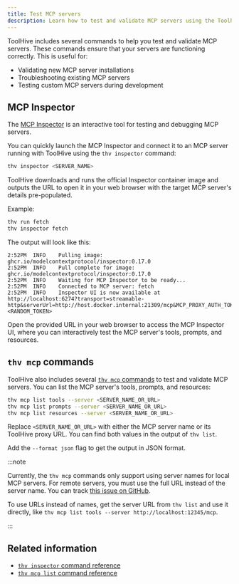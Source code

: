 ```yaml
---
title: Test MCP servers
description: Learn how to test and validate MCP servers using the Toolhive CLI.
---
```


ToolHive includes several commands to help you test and validate MCP servers.
These commands ensure that your servers are functioning correctly. This is
useful for:

- Validating new MCP server installations
- Troubleshooting existing MCP servers
- Testing custom MCP servers during development

## MCP Inspector

The [MCP Inspector](https://modelcontextprotocol.io/docs/tools/inspector) is an
interactive tool for testing and debugging MCP servers.

You can quickly launch the MCP Inspector and connect it to an MCP server running
with ToolHive using the `thv inspector` command:

```bash
thv inspector <SERVER_NAME>
```

ToolHive downloads and runs the official Inspector container image and outputs
the URL to open it in your web browser with the target MCP server's details
pre-populated.

Example:

```bash
thv run fetch
thv inspector fetch
```

The output will look like this:

```text
2:52PM	INFO	Pulling image: ghcr.io/modelcontextprotocol/inspector:0.17.0
2:52PM	INFO	Pull complete for image: ghcr.io/modelcontextprotocol/inspector:0.17.0
2:52PM	INFO	Waiting for MCP Inspector to be ready...
2:52PM	INFO	Connected to MCP server: fetch
2:52PM	INFO	Inspector UI is now available at http://localhost:6274?transport=streamable-http&serverUrl=http://host.docker.internal:21309/mcp&MCP_PROXY_AUTH_TOKEN=<RANDOM_TOKEN>
```

Open the provided URL in your web browser to access the MCP Inspector UI, where
you can interactively test the MCP server's tools, prompts, and resources.

## `thv mcp` commands

ToolHive also includes several
[`thv mcp` commands](../reference/cli/thv_mcp_list.md) to test and validate MCP
servers. You can list the MCP server's tools, prompts, and resources:

```bash
thv mcp list tools --server <SERVER_NAME_OR_URL>
thv mcp list prompts --server <SERVER_NAME_OR_URL>
thv mcp list resources --server <SERVER_NAME_OR_URL>
```

Replace `<SERVER_NAME_OR_URL>` with either the MCP server name or its ToolHive
proxy URL. You can find both values in the output of `thv list`.

Add the `--format json` flag to get the output in JSON format.

:::note

Currently, the `thv mcp` commands only support using server names for local MCP
servers. For remote servers, you must use the full URL instead of the server
name. You can track
[this issue on GitHub](https://github.com/stacklok/toolhive/issues/2035).

To use URLs instead of names, get the server URL from `thv list` and use it
directly, like `thv mcp list tools --server http://localhost:12345/mcp`.

:::

## Related information

- [`thv inspector` command reference](../reference/cli/thv_inspector.md)
- [`thv mcp list` command reference](../reference/cli/thv_mcp_list.md)
